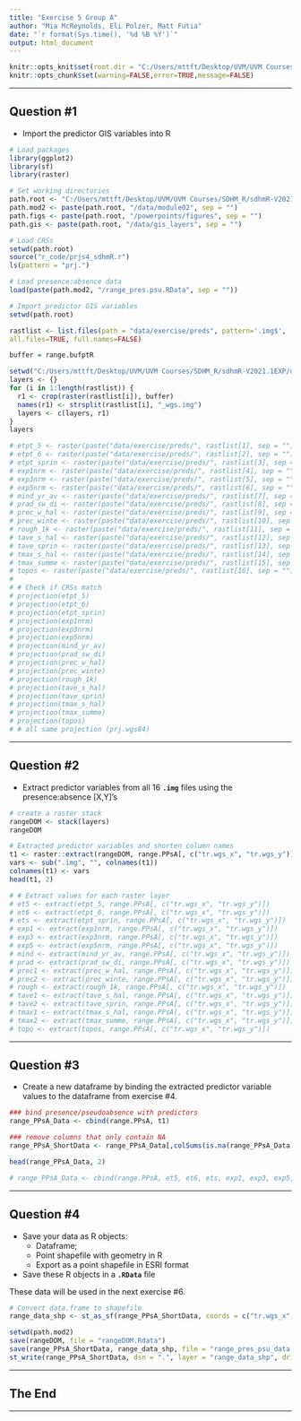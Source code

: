 ```yaml
---
title: "Exercise 5 Group A"
author: "Mia McReynolds, Eli Polzer, Matt Futia"
date: "`r format(Sys.time(), '%d %B %Y')`"
output: html_document
---
```


```r
knitr::opts_knit$set(root.dir = "C:/Users/mttft/Desktop/UVM/UVM Courses/SDHM_R/sdhmR-V2021.1EXP")
knitr::opts_chunk$set(warning=FALSE,error=TRUE,message=FALSE)
```

---

## Question #1

* Import the predictor GIS variables into R

```r
# Load packages
library(ggplot2)
library(sf)
library(raster)

# Set working directories
path.root <- "C:/Users/mttft/Desktop/UVM/UVM Courses/SDHM_R/sdhmR-V2021.1EXP"
path.mod2 <- paste(path.root, "/data/module02", sep = "")
path.figs <- paste(path.root, "/powerpoints/figures", sep = "") 
path.gis <- paste(path.root, "/data/gis_layers", sep = "")

# Load CRSs
setwd(path.root)
source("r_code/prjs4_sdhmR.r")
ls(pattern = "prj.")

# Load presence:absence data
load(paste(path.mod2, "/range_pres.psu.RData", sep = ""))
```

```r
# Import predictor GIS variables
setwd(path.root)

rastlist <- list.files(path = "data/exercise/preds", pattern='.img$', 
all.files=TRUE, full.names=FALSE)

buffer = range.bufptR

setwd("C:/Users/mttft/Desktop/UVM/UVM Courses/SDHM_R/sdhmR-V2021.1EXP/data/exercise/preds")
layers <- {}
for (i in 1:length(rastlist)) {
  r1 <- crop(raster(rastlist[i]), buffer)
  names(r1) <- strsplit(rastlist[i], "_wgs.img")
  layers <- c(layers, r1)
}
layers
```

```r
# etpt_5 <- raster(paste("data/exercise/preds/", rastlist[1], sep = ""))
# etpt_6 <- raster(paste("data/exercise/preds/", rastlist[2], sep = ""))
# etpt_sprin <- raster(paste("data/exercise/preds/", rastlist[3], sep = ""))
# exp1nrm <- raster(paste("data/exercise/preds/", rastlist[4], sep = ""))
# exp3nrm <- raster(paste("data/exercise/preds/", rastlist[5], sep = ""))
# exp5nrm <- raster(paste("data/exercise/preds/", rastlist[6], sep = ""))
# mind_yr_av <- raster(paste("data/exercise/preds/", rastlist[7], sep = ""))
# prad_sw_di <- raster(paste("data/exercise/preds/", rastlist[8], sep = ""))
# prec_w_hal <- raster(paste("data/exercise/preds/", rastlist[9], sep = ""))
# prec_winte <- raster(paste("data/exercise/preds/", rastlist[10], sep = ""))
# rough_1k <- raster(paste("data/exercise/preds/", rastlist[11], sep = ""))
# tave_s_hal <- raster(paste("data/exercise/preds/", rastlist[12], sep = ""))
# tave_sprin <- raster(paste("data/exercise/preds/", rastlist[13], sep = ""))
# tmax_s_hal <- raster(paste("data/exercise/preds/", rastlist[14], sep = ""))
# tmax_summe <- raster(paste("data/exercise/preds/", rastlist[15], sep = ""))
# topos <- raster(paste("data/exercise/preds/", rastlist[16], sep = ""))
# 
# # Check if CRSs match
# projection(etpt_5)
# projection(etpt_6)
# projection(etpt_sprin)
# projection(exp1nrm)
# projection(exp3nrm)
# projection(exp5nrm)
# projection(mind_yr_av)
# projection(prad_sw_di)
# projection(prec_w_hal)
# projection(prec_winte)
# projection(rough_1k)
# projection(tave_s_hal)
# projection(tave_sprin)
# projection(tmax_s_hal)
# projection(tmax_summe)
# projection(topos)
# # all same projection (prj.wgs84)
```

---

## Question #2

* Extract predictor variables from all 16 **`.img`** files using the presence:absence [X,Y]'s

```r
# create a raster stack
rangeDOM <- stack(layers) 
rangeDOM

# Extracted predictor variables and shorten column names
t1 <- raster::extract(rangeDOM, range.PPsA[, c("tr.wgs_x", "tr.wgs_y")])
vars <- sub(".img", "", colnames(t1))
colnames(t1) <- vars
head(t1, 2) 
```


```r
# # Extract values for each raster layer
# et5 <- extract(etpt_5, range.PPsA[, c("tr.wgs_x", "tr.wgs_y")])
# et6 <- extract(etpt_6, range.PPsA[, c("tr.wgs_x", "tr.wgs_y")])
# ets <- extract(etpt_sprin, range.PPsA[, c("tr.wgs_x", "tr.wgs_y")])
# exp1 <- extract(exp1nrm, range.PPsA[, c("tr.wgs_x", "tr.wgs_y")])
# exp3 <- extract(exp3nrm, range.PPsA[, c("tr.wgs_x", "tr.wgs_y")])
# exp5 <- extract(exp5nrm, range.PPsA[, c("tr.wgs_x", "tr.wgs_y")])
# mind <- extract(mind_yr_av, range.PPsA[, c("tr.wgs_x", "tr.wgs_y")])
# prad <- extract(prad_sw_di, range.PPsA[, c("tr.wgs_x", "tr.wgs_y")])
# prec1 <- extract(prec_w_hal, range.PPsA[, c("tr.wgs_x", "tr.wgs_y")])
# prec2 <- extract(prec_winte, range.PPsA[, c("tr.wgs_x", "tr.wgs_y")])
# rough <- extract(rough_1k, range.PPsA[, c("tr.wgs_x", "tr.wgs_y")])
# tave1 <- extract(tave_s_hal, range.PPsA[, c("tr.wgs_x", "tr.wgs_y")])
# tave2 <- extract(tave_sprin, range.PPsA[, c("tr.wgs_x", "tr.wgs_y")])
# tmax1 <- extract(tmax_s_hal, range.PPsA[, c("tr.wgs_x", "tr.wgs_y")])
# tmax2 <- extract(tmax_summe, range.PPsA[, c("tr.wgs_x", "tr.wgs_y")])
# topo <- extract(topos, range.PPsA[, c("tr.wgs_x", "tr.wgs_y")])
```

---

## Question #3

* Create a new dataframe by binding the extracted predictor variable values to the dataframe from exercise #4.
```r
### bind presence/pseudoabsence with predictors
range_PPsA_Data <- cbind(range.PPsA, t1)

### remove columns that only contain NA
range_PPsA_ShortData <- range_PPsA_Data[,colSums(is.na(range_PPsA_Data))<nrow(range_PPsA_Data)]

head(range_PPsA_Data, 2)
```

```r
# range_PPsA_Data <- cbind(range.PPsA, et5, et6, ets, exp1, exp3, exp5, mind, prad, prec1, prec2, rough, tave1, tave2, tmax1, tmax2, topo)
```

---

## Question #4

* Save your data as R objects:
  * Dataframe;
  * Point shapefile with geometry in R
  * Export as a point shapefile in ESRI format
* Save these R objects in a **`.RData`** file

These data will be used in the next exercise #6.

```r
# Convert data.frame to shapefile
range_data_shp <- st_as_sf(range_PPsA_ShortData, coords = c("tr.wgs_x", "tr.wgs_y"), crs = prj.wgs84, remove = F)

setwd(path.mod2)
save(rangeDOM, file = "rangeDOM.Rdata")
save(range_PPsA_ShortData, range_data_shp, file = "range_pres_psu_data.Rdata")
st_write(range_PPsA_ShortData, dsn = ".", layer = "range_data_shp", driver = "ESRI Shapefile", delete_layer = T, delete_dsn = T)
```

---

## The End

---
